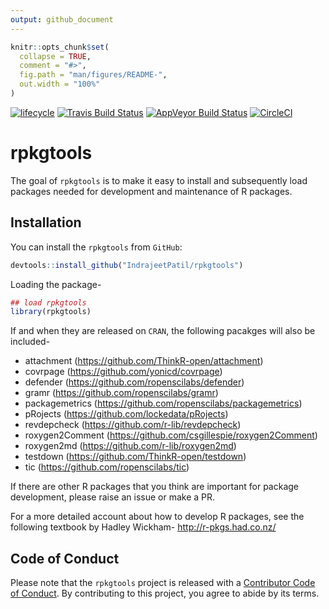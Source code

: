 ```yaml
---
output: github_document
---
```


<!-- README.md is generated from README.Rmd. Please edit that file -->

```r
knitr::opts_chunk$set(
  collapse = TRUE,
  comment = "#>",
  fig.path = "man/figures/README-",
  out.width = "100%"
)
```

[![lifecycle](https://img.shields.io/badge/lifecycle-experimental-orange.svg)](https://www.tidyverse.org/lifecycle/#experimental)
[![Travis Build Status](https://travis-ci.org/IndrajeetPatil/rpkgtools.svg?branch=master)](https://travis-ci.org/IndrajeetPatil/rpkgtools)
[![AppVeyor Build Status](https://ci.appveyor.com/api/projects/status/github/IndrajeetPatil/rpkgtools?branch=master&svg=true)](https://ci.appveyor.com/project/IndrajeetPatil/rpkgtools)
[![CircleCI](https://circleci.com/gh/IndrajeetPatil/rpkgtools.svg?style=svg)](https://circleci.com/gh/IndrajeetPatil/rpkgtools)

# rpkgtools

The goal of `rpkgtools` is to make it easy to install and subsequently load
packages needed for development and maintenance of R packages.

## Installation

You can install the `rpkgtools` from `GitHub`:

```r
devtools::install_github("IndrajeetPatil/rpkgtools")
```

Loading the package-
```r
## load rpkgtools
library(rpkgtools)
```

If and when they are released on `CRAN`, the following pacakges will also be
included-

  - attachment (<https://github.com/ThinkR-open/attachment>)
  - covrpage (<https://github.com/yonicd/covrpage>)
  - defender (<https://github.com/ropenscilabs/defender>)
  - gramr (<https://github.com/ropenscilabs/gramr>)
  - packagemetrics (<https://github.com/ropenscilabs/packagemetrics>)
  - pRojects (<https://github.com/lockedata/pRojects>)
  - revdepcheck (<https://github.com/r-lib/revdepcheck>)
  - roxygen2Comment (<https://github.com/csgillespie/roxygen2Comment>)
  - roxygen2md (<https://github.com/r-lib/roxygen2md>)
  - testdown (<https://github.com/ThinkR-open/testdown>)
  - tic (<https://github.com/ropenscilabs/tic>)

If there are other R packages that you think are important for package
development, please raise an issue or make a PR.

For a more detailed account about how to develop R packages, see the following
textbook by Hadley Wickham- <http://r-pkgs.had.co.nz/>

## Code of Conduct

Please note that the `rpkgtools` project is released with a
[Contributor Code of Conduct](CODE_OF_CONDUCT.md). By contributing to this
project, you agree to abide by its terms.
